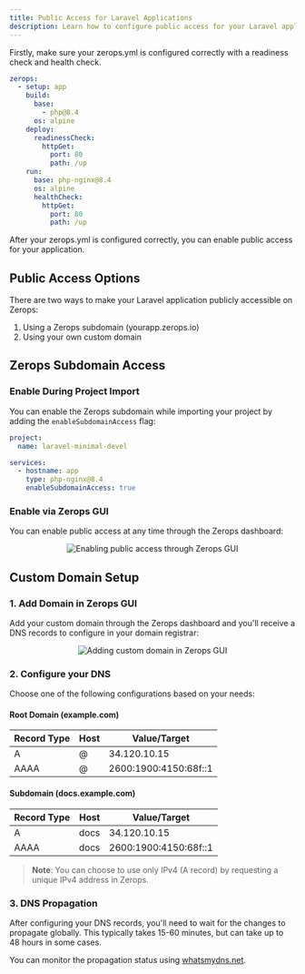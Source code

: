 ```yaml
---
title: Public Access for Laravel Applications
description: Learn how to configure public access for your Laravel application using Zerops subdomains or custom domains
---
```



Firstly, make sure your zerops.yml is configured correctly with a readiness check and health check.

```yaml
zerops:
  - setup: app
    build:
      base:
        - php@8.4
      os: alpine
    deploy:
      readinessCheck:
        httpGet:
          port: 80
          path: /up
    run:
      base: php-nginx@8.4
      os: alpine
      healthCheck:
        httpGet:
          port: 80
          path: /up
```

After your zerops.yml is configured correctly, you can enable public access for your application.


## Public Access Options

There are two ways to make your Laravel application publicly accessible on Zerops:
1. Using a Zerops subdomain (yourapp.zerops.io)
2. Using your own custom domain

## Zerops Subdomain Access

### Enable During Project Import

You can enable the Zerops subdomain while importing your project by adding the `enableSubdomainAccess` flag:

```yaml
project:
  name: laravel-minimal-devel

services:
  - hostname: app
    type: php-nginx@8.4
    enableSubdomainAccess: true
```

### Enable via Zerops GUI

You can enable public access at any time through the Zerops dashboard:

<p align="center">
  <Image
    lightImage="/img/gui/public-access.webp"
    darkImage="/img/gui/public-access.webp"
    alt="Enabling public access through Zerops GUI"
    style={{ width: '95%', height: 'auto' }}
  />
</p>

## Custom Domain Setup

### 1. Add Domain in Zerops GUI

Add your custom domain through the Zerops dashboard and you'll receive a DNS records to configure in your domain registrar:

<p align="center">
  <Image
    className="pt-2 mx-auto"
    lightImage="/img/gui/public-access-domain.webp"
    darkImage="/img/gui/public-access-domain.webp"
    alt="Adding custom domain in Zerops GUI"
    style={{ width: '40%', height: 'auto' }}
  />
</p>



### 2. Configure your DNS

Choose one of the following configurations based on your needs:

#### Root Domain (example.com)
<table className="w-full">
<thead>
<tr>
<th>Record Type</th>
<th>Host</th>
<th>Value/Target</th>
</tr>
</thead>
<tbody>
<tr>
<td>A</td>
<td>@</td>
<td>34.120.10.15</td>
</tr>
<tr>
<td>AAAA</td>
<td>@</td>
<td>2600:1900:4150:68f::1</td>
</tr>
</tbody>
</table>

#### Subdomain (docs.example.com)
<table className="w-full">
<thead>
<tr>
<th>Record Type</th>
<th>Host</th>
<th>Value/Target</th>
</tr>
</thead>
<tbody>
<tr>
<td>A</td>
<td>docs</td>
<td>34.120.10.15</td>
</tr>
<tr>
<td>AAAA</td>
<td>docs</td>
<td>2600:1900:4150:68f::1</td>
</tr>
</tbody>
</table>

> **Note**: You can choose to use only IPv4 (A record) by requesting a unique IPv4 address in Zerops.

### 3. DNS Propagation

After configuring your DNS records, you'll need to wait for the changes to propagate globally. This typically takes 15-60 minutes, but can take up to 48 hours in some cases.

You can monitor the propagation status using [whatsmydns.net](https://www.whatsmydns.net/).


